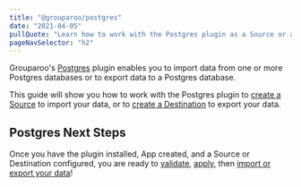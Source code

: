 ```yaml
---
title: "@grouparoo/postgres"
date: "2021-04-05"
pullQuote: "Learn how to work with the Postgres plugin as a Source or a Destination."
pageNavSelector: "h2"
---
```


<PluginDocsLinks plugin="Postgres" />

Grouparoo's [Postgres](https://www.postgresql.org/) plugin enables you to import data from one or more Postgres databases or to export data to a Postgres database.

This guide will show you how to work with the Postgres plugin to [create a Source](#create-postgres-source) to import your data, or to [create a Destination](#create-postgres-destination) to export your data.

<PluginDocsInstallation plugin="Postgres" />

<PluginDocsCreateApp plugin="Postgres" />

<ValidateAndApplyConfig headingLevel="h3" />

<PluginDocsColumnarSource plugin="Postgres" />

<PluginDocsColumnarDestination plugin="Postgres" />

## Postgres Next Steps

Once you have the plugin installed, App created, and a Source or Destination configured, you are ready to [validate](/docs/cli/config#validate), [apply](/docs/cli/config#apply), then [import or export your data](/docs/cli/run#run)!
